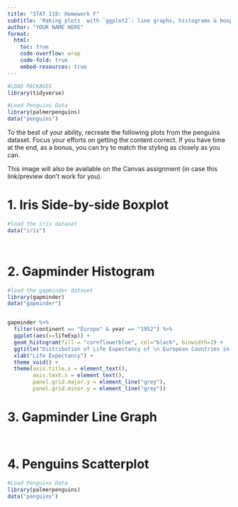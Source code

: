 ```yaml
---
title: "STAT 118: Homework F"
subtitle: 'Making plots  with `ggplot2`: line graphs, histograms & boxplots'
author: "YOUR NAME HERE"
format:
  html: 
    toc: true
    code-overflow: wrap
    code-fold: true
    embed-resources: true
---
```


```r
#LOAD PACKAGES 
library(tidyverse)

#Load Penguins Data
library(palmerpenguins)
data("penguins")
```

To the best of your ability, recreate the following plots from the penguins dataset. Focus your efforts on getting the content correct. If you have time at the end, as a bonus, you can try to match the styling as closely as you can.

This image will also be available on the Canvas assignment (in case this link/preview don't work for you). 

# 1. Iris Side-by-side Boxplot

```r
#load the iris dataset
data("iris")
```

![]()

```r

```

# 2. Gapminder Histogram

```r
#load the gapminder dataset
library(gapminder)
data("gapminder")
```

![]()

```r
gapminder %>% 
  filter(continent == "Europe" & year == "1952") %>% 
  ggplot(aes(x=lifeExp)) +
  geom_histogram(fill = "cornflowerblue", col="black", binwidth=3) +
  ggtitle("Distribution of Life Expectancy of \n European Countries in 1952") + 
  xlab("Life Expectancy") +
  theme_void() +
  theme(axis.title.x = element_text(),
        axis.text.x = element_text(),
        panel.grid.major.y = element_line("grey"),
        panel.grid.minor.y = element_line("grey")) 
```

# 3. Gapminder Line Graph

![]()

```r

```

# 4. Penguins Scatterplot

```r
#Load Penguins Data
library(palmerpenguins)
data("penguins")
```

![]()

```r

```

